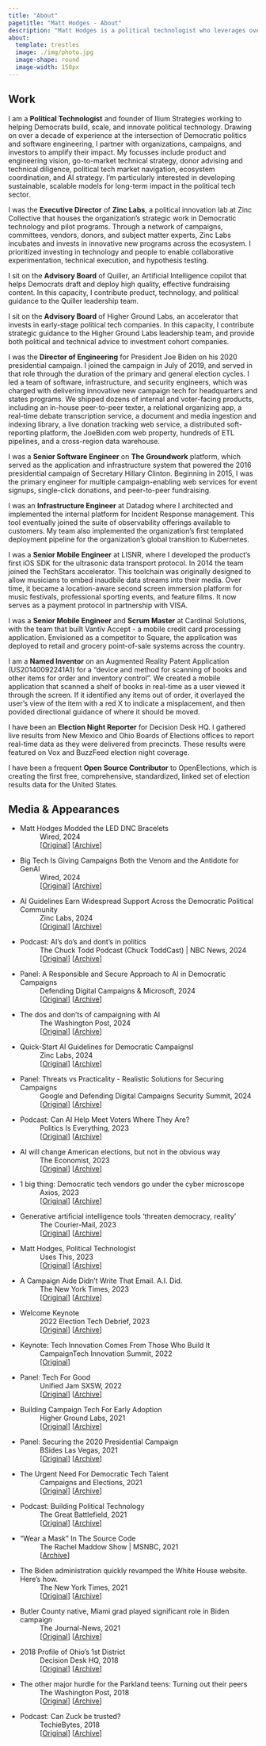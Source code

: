 ```yaml
---
title: "About"
pagetitle: "Matt Hodges - About"
description: "Matt Hodges is a political technologist who leverages over a decade of experience in Democratic campaigns and software engineering to drive change. He consults with clients focussed on helping Democrats build, scale, and innovate with technology. He also and sits on the advisory boards of Quiller and Higher Ground Labs."
about:
  template: trestles
  image: ./img/photo.jpg
  image-shape: round
  image-width: 150px
---
```


## Work

I am a **Political Technologist** and founder of [Ilium Strategies]{.color-accent} working to helping Democrats build, scale, and innovate political technology. Drawing on over a decade of experience at the intersection of Democratic politics and software engineering, I partner with organizations, campaigns, and investors to amplify their impact. My focusses include product and engineering vision, go-to-market technical strategy, donor advising and technical diligence, political tech market navigation, ecosystem coordination, and AI strategy. I'm particularly interested in developing sustainable, scalable models for long-term impact in the political tech sector.


I was the **Executive Director** of **Zinc Labs**, a political innovation lab at [Zinc Collective]{.color-accent} that houses the organization's strategic work in Democratic technology and pilot programs. Through a network of campaigns, committees, vendors, donors, and subject matter experts, Zinc Labs incubates and invests in innovative new programs across the ecosystem. I prioritized investing in technology and people to enable collaborative experimentation, technical execution, and hypothesis testing.

I sit on the **Advisory Board** of [Quiller]{.color-accent}, an Artificial Intelligence copilot that helps Democrats draft and deploy high quality, effective fundraising content. In this capacity, I contribute product, technology, and political guidance to the Quiller leadership team.

I sit on the **Advisory Board** of [Higher Ground Labs]{.color-accent}, an accelerator that invests in early-stage political tech companies. In this capacity, I contribute strategic guidance to the Higher Ground Labs leadership team, and provide both political and technical advice to investment cohort companies.

I was the **Director of Engineering** for [President Joe Biden]{.color-accent} on his 2020 presidential campaign. I joined the campaign in July of 2019, and served in that role through the duration of the primary and general election cycles. I led a team of software, infrastructure, and security engineers, which was charged with delivering innovative new campaign tech for headquarters and states programs. We shipped dozens of internal and voter-facing products, including an in-house peer-to-peer texter, a relational organizing app, a real-time debate transcription service, a document and media ingestion and indexing library, a live donation tracking web service, a distributed soft-reporting platform, the JoeBiden.com web property, hundreds of ETL pipelines, and a cross-region data warehouse.

I was a **Senior Software Engineer** on **The Groundwork** platform, which served as the application and infrastructure system that powered the 2016 presidential campaign of [Secretary Hillary Clinton]{.color-accent}. Beginning in 2015, I was the primary engineer for multiple campaign-enabling web services for event signups, single-click donations, and peer-to-peer fundraising.

I was an **Infrastructure Engineer** at [Datadog]{.color-accent} where I architected and implemented the internal platform for Incident Response management. This tool eventually joined the suite of observability offerings available to customers. My team also implemented the organization's first templated deployment pipeline for the organization's global transition to Kubernetes.

I was a **Senior Mobile Engineer** at [LISNR]{.color-accent}, where I developed the product's first iOS SDK for the ultrasonic data transport protocol. In 2014 the team joined the TechStars accelerator. This toolchain was originally designed to allow musicians to embed inaudbile data streams into their media. Over time, it became a location-aware second screen immersion platform for music festivals, professional sporting events, and feature films. It now serves as a payment protocol in partnership with VISA.

I was a **Senior Mobile Engineer** and **Scrum Master** at [Cardinal Solutions]{.color-accent}, with the team that built Vantiv Accept - a mobile credit card processing application. Envisioned as a competitor to Square, the application was deployed to retail and grocery point-of-sale systems across the country.

I am a **Named Inventor** on an [Augmented Reality Patent Application]{.color-accent} (US20140092241A1) for a "device and method for scanning of books and other items for order and inventory control". We created a mobile application that scanned a shelf of books in real-time as a user viewed it through the screen. If it identified any items out of order, it overlayed the user's view of the item with a red X to indicate a misplacement, and then povided directional guidance of where it should be moved.

I have been an **Election Night Reporter** for [Decision Desk HQ]{.color-accent}. I gathered live results from New Mexico and Ohio Boards of Elections offices to report real-time data as they were delivered from precincts. These results were featured on Vox and BuzzFeed election night coverage.

I have been a frequent **Open Source Contributor** to [OpenElections]{.color-accent}, which is creating the first free, comprehensive, standardized, linked set of election results data for the United States. 

## Media & Appearances
*   Matt Hodges Modded the LED DNC Bracelets
:   Wired, 2024
:   [[Original](https://www.wired.com/story/on-the-bus-with-the-rfk-jr-bros/)] [[Archive](https://web.archive.org/web/20240829103146/https://www.wired.com/story/on-the-bus-with-the-rfk-jr-bros/)]
*   Big Tech Is Giving Campaigns Both the Venom and the Antidote for GenAI
:   Wired, 2024
:   [[Original](https://www.wired.com/story/big-tech-microsoft-google-gen-ai-campaigns/)] [[Archive](https://web.archive.org/web/20240620113358/https://www.wired.com/story/big-tech-microsoft-google-gen-ai-campaigns/)]
*   AI Guidelines Earn Widespread Support Across the Democratic Political Community
:   Zinc Labs, 2024
:   [[Original](https://zcpage.com/just-released-quick-start-ai-guidelines-for-democratic-campaigns-2)] [[Archive](https://web.archive.org/web/20240603182708/https://zcpage.com/just-released-quick-start-ai-guidelines-for-democratic-campaigns-2)]
*   Podcast: AI's do's and dont's in politics
:   The Chuck Todd Podcast (Chuck ToddCast) | NBC News, 2024
:   [[Original](https://overcast.fm/+q9QytcZTs/)] [[Archive](https://archive.org/details/chuck_todd_matt_hodges)]
*   Panel: A Responsible and Secure Approach to AI in Democratic Campaigns
:   Defending Digital Campaigns & Microsoft, 2024
:   [[Original](https://www.bigmarker.com/defending-digital-campaigns1/A-Responsible-and-Secure-Approach-to-Unlocking-AI-s-Potential-for-Democratic-Political-Campaigns)] [[Archive](https://web.archive.org/web/20240514202500/https://www.bigmarker.com/defending-digital-campaigns1/A-Responsible-and-Secure-Approach-to-Unlocking-AI-s-Potential-for-Democratic-Political-Campaigns)]
*   The dos and don'ts of campaigning with AI
:   The Washington Post, 2024
:   [[Original](https://www.washingtonpost.com/politics/2024/05/02/dos-donts-campaigning-with-ai/)] [[Archive](https://archive.is/gHgd2)]
*   Quick-Start AI Guidelines for Democratic CampaignsI
:   Zinc Labs, 2024
:   [[Original](https://AICampaignGuide.com)] [[Archive](https://archive.org/details/quick-start-ai-guidelinesfor-democratic-campaigns-may-2024)]
*   Panel: Threats vs Practicality - Realistic Solutions for Securing Campaigns
:   Google and Defending Digital Campaigns Security Summit, 2024
:   [[Original](https://rsvp.withgoogle.com/events/civics-summit-atx)] [[Archive](https://archive.is/BVqoB)]
*   Podcast: Can AI Help Meet Voters Where They Are?
:   Politics Is Everything, 2023
:   [[Original](https://overcast.fm/+7oLT5vJ0I)] [[Archive](https://archive.org/details/politics-is-everything-can-ai-help-meet-voters-where-they-are-ft.-matt-hodges)]
*   AI will change American elections, but not in the obvious way
:   The Economist, 2023
:   [[Original](https://www.economist.com/united-states/2023/08/31/ai-will-change-american-elections-but-not-in-the-obvious-way)] [[Archive](https://web.archive.org/web/20230901164344/https://www.economist.com/united-states/2023/08/31/ai-will-change-american-elections-but-not-in-the-obvious-way)]
*   1 big thing: Democratic tech vendors go under the cyber microscope
:   Axios, 2023
:   [[Original](https://www.axios.com/newsletters/axios-codebook-4fc742bf-ba2d-40ff-9035-3e5b6ce57c7f.html)] [[Archive](https://web.archive.org/web/20230704122619/https://www.axios.com/newsletters/axios-codebook-4fc742bf-ba2d-40ff-9035-3e5b6ce57c7f.html)]
*   Generative artificial intelligence tools 'threaten democracy, reality'
:   The Courier-Mail, 2023
:   [[Original](https://www.couriermail.com.au/news/world/generative-artificial-intelligence-tools-threaten-democracy-reality/news-story/e22ae3edfe6df70a00d89f2338f590cf)] [[Archive](https://archive.is/KNQO6)]
*   Matt Hodges, Political Technologist
:   Uses This, 2023
:   [[Original](https://usesthis.com/interviews/matt.hodges/)] [[Archive](https://web.archive.org/web/20230514023613/https://usesthis.com/interviews/matt.hodges/)]
*   A Campaign Aide Didn't Write That Email. A.I. Did.
:   The New York Times, 2023
:   [[Original](https://www.nytimes.com/2023/03/28/us/politics/artificial-intelligence-2024-campaigns.html)] [[Archive](https://web.archive.org/web/20230328171142/https://www.nytimes.com/2023/03/28/us/politics/artificial-intelligence-2024-campaigns.html)]
*   Welcome Keynote
:   2022 Election Tech Debrief, 2023
:   [[Original](https://highergroundlabs.com/2022-election-tech-debrief-recap/)] [[Archive](https://web.archive.org/web/20230131223348/https://highergroundlabs.com/2022-election-tech-debrief-recap/)]
*   Keynote: Tech Innovation Comes From Those Who Build It
:   CampaignTech Innovation Summit, 2022
:   [[Original](https://github.com/hodgesmr/2022-campaign-tech-keynote-talent)]
*   Panel: Tech For Good
:   Unified Jam SXSW, 2022
:   [[Original](https://www.youtube.com/watch?v=0oaOG1840Gs)] [[Archive](https://archive.org/details/tech-for-good-unified-jam-2022)]
*   Building Campaign Tech For Early Adoption
:   Higher Ground Labs, 2021
:   [[Original](https://highergroundlabs.com/creating-campaign-tech/)] [[Archive](https://web.archive.org/web/20220809224417/https://highergroundlabs.com/creating-campaign-tech/)]
*   Panel: Securing the 2020 Presidential Campaign
:   BSides Las Vegas, 2021
:   [[Original](https://www.youtube.com/watch?v=sbVwssCBJ5Q)] [[Archive](https://archive.org/details/securing-the-2020-presidential-campaign-threats-challenges-and-a-global-pandemic-bsides-lv-2021)]
*   The Urgent Need For Democratic Tech Talent
:   Campaigns and Elections, 2021
:   [[Original](https://campaignsandelections.com/campaigntech/the-urgent-need-for-democratic-tech-talent/)] [[Archive](https://web.archive.org/web/20230101172355/https://campaignsandelections.com/campaigntech/the-urgent-need-for-democratic-tech-talent/)]
*   Podcast: Building Political Technology
:   The Great Battlefield, 2021
:   [[Original](https://greatbattlefield.com/episode/building-political-technology-with-matt-hodges-of-biden-for-president/)] [[Archive](https://archive.org/details/building-political-technology-with-matt-hodges-of-biden-for-president_202301)]
*   "Wear a Mask" In The Source Code
:   The Rachel Maddow Show | MSNBC, 2021
:   [[Archive](https://archive.org/details/maddow-biden-website-code)]
*   The Biden administration quickly revamped the White House website. Here's how.
:   The New York Times, 2021
:   [[Original](https://www.nytimes.com/2021/01/20/us/politics/biden-white-house-website.html)] [[Archive](https://web.archive.org/web/20230716155230/https://www.nytimes.com/2021/01/20/us/politics/biden-white-house-website.html)]
*   Butler County native, Miami grad played significant role in Biden campaign
:   The Journal-News, 2021
:   [[Original](https://www.journal-news.com/news/butler-county-native-miami-grad-played-significant-role-in-biden-campaign/IPECO4K5LFGK7MSMVLCUU2FDZE/)] [[Archive](https://web.archive.org/web/20210120220953/https://www.journal-news.com/news/butler-county-native-miami-grad-played-significant-role-in-biden-campaign/IPECO4K5LFGK7MSMVLCUU2FDZE/)]
*   2018 Profile of Ohio's 1st District
:   Decision Desk HQ, 2018
:   [[Original](https://decisiondeskhq.com/guest-post-2018-profile-ohios-1st-district/)] [[Archive](https://web.archive.org/web/20220807215603/https://decisiondeskhq.com/guest-post-2018-profile-ohios-1st-district/)]
*   The other major hurdle for the Parkland teens: Turning out their peers
:   The Washington Post, 2018
:   [[Original](https://www.washingtonpost.com/news/politics/wp/2018/06/04/the-other-major-hurdle-for-the-parkland-teens-turning-out-their-peers/)] [[Archive](https://web.archive.org/web/20180605080213/https://www.washingtonpost.com/news/politics/wp/2018/06/04/the-other-major-hurdle-for-the-parkland-teens-turning-out-their-peers/)]
*   Podcast: Can Zuck be trusted?
:   TechieBytes, 2018
:   [[Original](https://www.besttechie.com/can-zuck-be-trusted/)] [[Archive](https://archive.org/details/httpswww.besttechie.comcan-zuck-be-trusted)]
